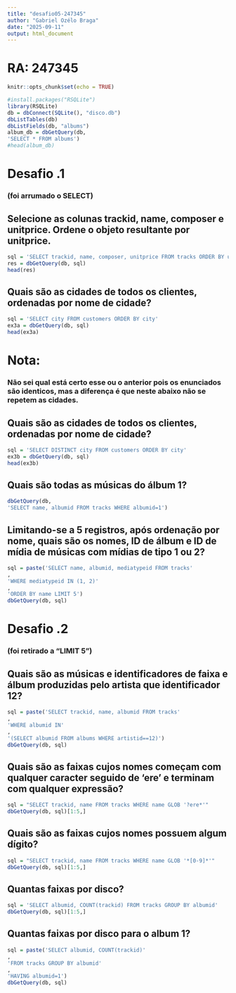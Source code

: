 ```yaml
---
title: "desafio05-247345"
author: "Gabriel Ozélo Braga"
date: "2025-09-11"
output: html_document
---
```

# RA: 247345
```r
knitr::opts_chunk$set(echo = TRUE)
```

```r
#install.packages("RSQLite")
library(RSQLite)
db = dbConnect(SQLite(), "disco.db")
dbListTables(db)
dbListFields(db, "albums")
album_db = dbGetQuery(db,
'SELECT * FROM albums')
#head(album_db)
```

# Desafio .1
### (foi arrumado o SELECT)
## Selecione as colunas trackid, name, composer e unitprice. Ordene o objeto resultante por unitprice.
```r
sql = 'SELECT trackid, name, composer, unitprice FROM tracks ORDER BY unitprice'
res = dbGetQuery(db, sql)
head(res)
```
## Quais são as cidades de todos os clientes, ordenadas por nome de cidade?
```r
sql = 'SELECT city FROM customers ORDER BY city'
ex3a = dbGetQuery(db, sql)
head(ex3a)
```
# Nota: 
### Não sei qual está certo esse ou o anterior pois os enunciados são identicos, mas a diferença é que neste abaixo não se repetem as cidades.
## Quais são as cidades de todos os clientes, ordenadas por nome de cidade?
```r
sql = 'SELECT DISTINCT city FROM customers ORDER BY city'
ex3b = dbGetQuery(db, sql)
head(ex3b)

```

## Quais são todas as músicas do álbum 1?
```r
dbGetQuery(db,
'SELECT name, albumid FROM tracks WHERE albumid=1')
```
## Limitando-se a 5 registros, após ordenação por nome, quais são os nomes, ID de álbum e ID de mídia de músicas com mídias de tipo 1 ou 2?
```r
sql = paste('SELECT name, albumid, mediatypeid FROM tracks'
,
'WHERE mediatypeid IN (1, 2)'
,
'ORDER BY name LIMIT 5')
dbGetQuery(db, sql)
```
# Desafio .2
### (foi retirado a "LIMIT 5")
## Quais são as músicas e identificadores de faixa e álbum produzidas pelo artista que identificador 12?
```r
sql = paste('SELECT trackid, name, albumid FROM tracks'
,
'WHERE albumid IN'
,
'(SELECT albumid FROM albums WHERE artistid==12)')
dbGetQuery(db, sql)
```
## Quais são as faixas cujos nomes começam com qualquer caracter seguido de 'ere' e terminam com qualquer expressão?
```r
sql = "SELECT trackid, name FROM tracks WHERE name GLOB '?ere*'"
dbGetQuery(db, sql)[1:5,]
```
## Quais são as faixas cujos nomes possuem algum dígito?
```r
sql = "SELECT trackid, name FROM tracks WHERE name GLOB '*[0-9]*'"
dbGetQuery(db, sql)[1:5,]
```
## Quantas faixas por disco?
```r
sql = 'SELECT albumid, COUNT(trackid) FROM tracks GROUP BY albumid'
dbGetQuery(db, sql)[1:5,]
```
## Quantas faixas por disco para o album 1?
```r
sql = paste('SELECT albumid, COUNT(trackid)'
,
'FROM tracks GROUP BY albumid'
,
'HAVING albumid=1')
dbGetQuery(db, sql)
```



